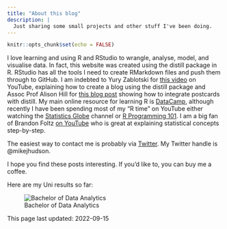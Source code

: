 ```yaml
---
title: "About this blog"
description: |
  Just sharing some small projects and other stuff I've been doing.
---
```


```r
knitr::opts_chunk$set(echo = FALSE)
```
I love learning and using R and RStudio to wrangle, analyse, model, and visualise data.
In fact, this website was created using the distill package in R. RStudio has all the tools
I need to create RMarkdown files and push them through to GitHub. I am indebted to
Yury Zablotski for [this video](https://www.youtube.com/watch?v=WZt4H-ogH3s) on YouTube,
explaining how to create a blog using the distill package
and Assoc Prof Alison Hill for [this blog post](https://www.apreshill.com/blog/2020-12-postcards-distill/)
showing how to integrate postcards with distill.
My main online resource for learning R is [DataCamp](https://www.datacamp.com/), although recently I have been spending most of my "R time" on YouTube either watching the [Statistics Globe](https://www.youtube.com/channel/UCyHEww8_SCdxZvEnkCfi55w) channel or
[R Programming 101](https://www.youtube.com/c/RProgramming101).
I am a big fan of Brandon Foltz [on YouTube](https://www.youtube.com/channel/UCFrjdcImgcQVyFbK04MBEhA) who is great at explaining statistical concepts step-by-step.

The easiest way to contact me is probably via [Twitter](https://twitter.com/mikejhudson).
My Twitter handle is @mikejhudson.

I hope you find these posts interesting. If you'd like to, you can buy me a coffee.

Here are my Uni results so far:

![Bachelor of Data Analytics](images/unisa_course_2022-09-15.png)

This page last updated: 2022-09-15